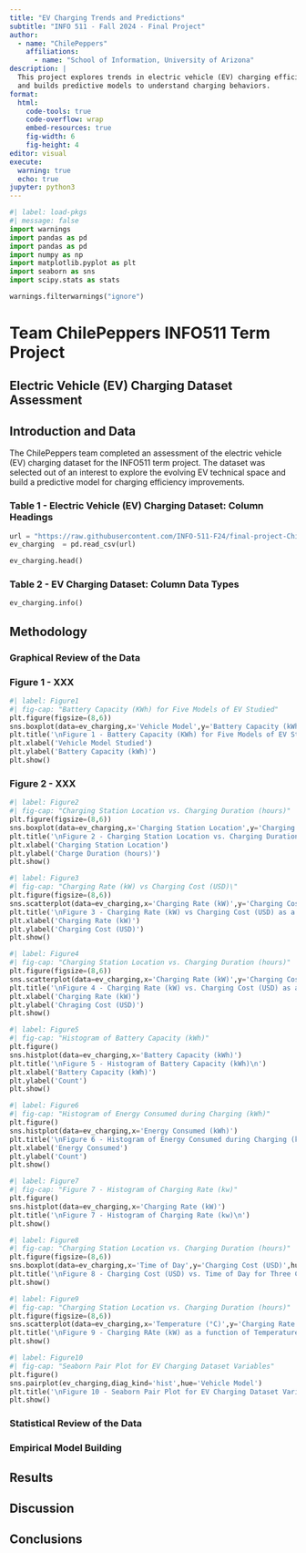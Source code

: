 ```yaml
---
title: "EV Charging Trends and Predictions"
subtitle: "INFO 511 - Fall 2024 - Final Project"
author: 
  - name: "ChilePeppers"
    affiliations:
      - name: "School of Information, University of Arizona"
description: |
  This project explores trends in electric vehicle (EV) charging efficiency 
  and builds predictive models to understand charging behaviors.
format:
  html:
    code-tools: true
    code-overflow: wrap
    embed-resources: true
    fig-width: 6
    fig-height: 4  
editor: visual
execute:
  warning: true
  echo: true
jupyter: python3
---
```


```python
#| label: load-pkgs
#| message: false
import warnings
import pandas as pd
import pandas as pd
import numpy as np
import matplotlib.pyplot as plt
import seaborn as sns
import scipy.stats as stats 

warnings.filterwarnings("ignore")

```
# Team ChilePeppers INFO511 Term Project
## Electric Vehicle (EV) Charging Dataset Assessment
 
## Introduction and Data

The ChilePeppers team completed an assessment of the electric vehicle (EV) charging dataset for the INFO511 term project. The dataset was selected out of an interest to explore the evolving EV technical space and build a predictive model for charging efficiency improvements.

### Table 1 - Electric Vehicle (EV) Charging Dataset: Column Headings

```python

url = "https://raw.githubusercontent.com/INFO-511-F24/final-project-ChilePeppers/main/data/ev_charging_patterns.csv"
ev_charging  = pd.read_csv(url)

ev_charging.head()
```



### Table 2 - EV Charging Dataset: Column Data Types
```python
ev_charging.info()

```

## Methodology

### Graphical Review of the Data

### Figure 1 - XXX
```python
#| label: Figure1
#| fig-cap: "Battery Capacity (KWh) for Five Models of EV Studied"
plt.figure(figsize=(8,6))
sns.boxplot(data=ev_charging,x='Vehicle Model',y='Battery Capacity (kWh)')
plt.title('\nFigure 1 - Battery Capacity (KWh) for Five Models of EV Studied\n')
plt.xlabel('Vehicle Model Studied')
plt.ylabel('Battery Capacity (kWh)')
plt.show()
```


### Figure 2 - XXX
```python
#| label: Figure2
#| fig-cap: "Charging Station Location vs. Charging Duration (hours)"
plt.figure(figsize=(8,6))
sns.boxplot(data=ev_charging,x='Charging Station Location',y='Charging Duration (hours)')
plt.title('\nFigure 2 - Charging Station Location vs. Charging Duration (hours)\n')
plt.xlabel('Charging Station Location')
plt.ylabel('Charge Duration (hours)')
plt.show()
```


```python
#| label: Figure3
#| fig-cap: "Charging Rate (kW) vs Charging Cost (USD)\"
plt.figure(figsize=(8,6))
sns.scatterplot(data=ev_charging,x='Charging Rate (kW)',y='Charging Cost (USD)',hue='Time of Day')
plt.title('\nFigure 3 - Charging Rate (kW) vs Charging Cost (USD) as a function of Time of Day\n')
plt.xlabel('Charging Rate (kW)')
plt.ylabel('Charging Cost (USD)')
plt.show()

```

```python
#| label: Figure4
#| fig-cap: "Charging Station Location vs. Charging Duration (hours)"
plt.figure(figsize=(8,6))
sns.scatterplot(data=ev_charging,x='Charging Rate (kW)',y='Charging Cost (USD)',hue='Charging Station Location')
plt.title('\nFigure 4 - Charging Rate (kW) vs. Charging Cost (USD) as a function of Location \n')
plt.xlabel('Charging Rate (kW)')
plt.ylabel('Chraging Cost (USD)')
plt.show()

```

```python
#| label: Figure5
#| fig-cap: "Histogram of Battery Capacity (kWh)"
plt.figure()
sns.histplot(data=ev_charging,x='Battery Capacity (kWh)')
plt.title('\nFigure 5 - Histogram of Battery Capacity (kWh)\n')
plt.xlabel('Battery Capacity (kWh)')
plt.ylabel('Count')
plt.show()
```

```python
#| label: Figure6
#| fig-cap: "Histogram of Energy Consumed during Charging (kWh)"
plt.figure()
sns.histplot(data=ev_charging,x='Energy Consumed (kWh)')
plt.title('\nFigure 6 - Histogram of Energy Consumed during Charging (kWh)\n')
plt.xlabel('Energy Consumed')
plt.ylabel('Count')
plt.show()
```


```python
#| label: Figure7
#| fig-cap: "Figure 7 - Histogram of Charging Rate (kw)"
plt.figure()
sns.histplot(data=ev_charging,x='Charging Rate (kW)')
plt.title('\nFigure 7 - Histogram of Charging Rate (kw)\n')
plt.show()
```


```python
#| label: Figure8
#| fig-cap: "Charging Station Location vs. Charging Duration (hours)"
plt.figure(figsize=(8,6))
sns.boxplot(data=ev_charging,x='Time of Day',y='Charging Cost (USD)',hue='Charger Type')
plt.title('\nFigure 8 - Charging Cost (USD) vs. Time of Day for Three Charger Types\n')
plt.show()

```

```python
#| label: Figure9
#| fig-cap: "Charging Station Location vs. Charging Duration (hours)"
plt.figure(figsize=(8,6))
sns.scatterplot(data=ev_charging,x='Temperature (°C)',y='Charging Rate (kW)',hue='Vehicle Age (years)')
plt.title('\nFigure 9 - Charging RAte (kW) as a function of Temperature (C) for Vehicles between 0 and 10 years old\n')
plt.show()

```


```python
#| label: Figure10
#| fig-cap: "Seaborn Pair Plot for EV Charging Dataset Variables"
plt.figure()
sns.pairplot(ev_charging,diag_kind='hist',hue='Vehicle Model')
plt.title('\nFigure 10 - Seaborn Pair Plot for EV Charging Dataset Variables\n')
plt.show()

```


### Statistical Review of the Data






### Empirical Model Building 

## Results 


## Discussion





## Conclusions

